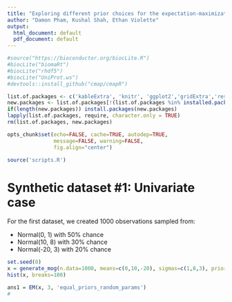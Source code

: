```yaml
---
title: "Exploring different prior choices for the expectation-maximization algorithm."
author: "Damon Pham, Kushal Shah, Ethan Violette"
output:
  html_document: default
  pdf_document: default
---
```


```r
#source("https://bioconductor.org/biocLite.R")
#biocLite("biomaRt")
#biocLite("rhdf5")
#biocLite("UniProt.ws")
#devtools::install_github("cmap/cmapR")

list.of.packages <- c('kableExtra', 'knitr', 'ggplot2','gridExtra','reshape2','grid')
new.packages <- list.of.packages[!(list.of.packages %in% installed.packages()[,"Package"])]
if(length(new.packages)) install.packages(new.packages)
lapply(list.of.packages, require, character.only = TRUE)
rm(list.of.packages, new.packages)

opts_chunk$set(echo=FALSE, cache=TRUE, autodep=TRUE,
               message=FALSE, warning=FALSE,
               fig.align="center")

source('scripts.R')
```

# Synthetic dataset #1: Univariate case

For the first dataset, we created 1000 observations sampled from:

* Normal(0, 1) with 50% chance
* Normal(10, 8) with 30% chance
* Normal(-20, 3) with 20% chance

```r
set.seed(0)
x = generate_mog(n.data=1000, means=c(0,10,-20), sigmas=c(1,8,3), priors=c(.5,.3,.2))
hist(x, breaks=100)

ans1 = EM(x, 3, 'equal_priors_random_params')
#
```
